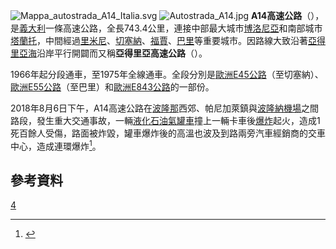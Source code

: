 [[File:Mappa_autostrada_A14_Italia.svg|right]]
[[File:Autostrada_A14.jpg|thumb]]
'''A14高速公路'''（{{lang-it|Autostrada A14}}），是[[義大利|義大利]]一條高速公路，全長743.4公里，連接中部最大城市[[博洛尼亞|博洛尼亞]]和南部城市[[塔蘭托|塔蘭托]]，中間經過[[里米尼|里米尼]]、[[切塞納|切塞納]]、[[福賈|福賈]]、[[巴里|巴里]]等重要城市。因路線大致沿著[[亞得里亞海|亞得里亞海]]沿岸平行開闢而又稱'''亞得里亞高速公路'''（{{lang|it|Autostrada  Adriatica}}）。

1966年起分段通車，至1975年全線通車。全段分別是[[歐洲E45公路|歐洲E45公路]]（至切塞納）、[[歐洲E55公路|歐洲E55公路]]（至巴里）和[[歐洲E843公路|歐洲E843公路]]的一部份。

2018年8月6日下午，A14高速公路在[[波隆那|波隆那]]西郊、帕尼加萊鎮與[[波隆納機場|波隆納機場]]之間路段，發生重大交通事故，一輛[[液化石油氣|液化石油氣]][[罐車|罐車]]撞上一輛卡車後[[爆炸|爆炸]]起火，造成1死百餘人受傷，路面被炸毀，罐車爆炸後的高溫也波及到路兩旁汽車經銷商的交車中心，造成連環爆炸<ref>{{Cite web |url=https://global.udn.com/global_vision/story/8662/3294893?direct |title=高速公路蕈狀雲：波隆那卡車大爆炸，1死百傷 |accessdate=2018-08-07 |archive-date=2018-08-07 |archive-url=https://web.archive.org/web/20180807094717/https://global.udn.com/global_vision/story/8662/3294893?direct |dead-url=no }}</ref>。

==參考資料==
{{reflist}}

[[Category:義大利高速公路|4]]

{{意大利高速公路}}